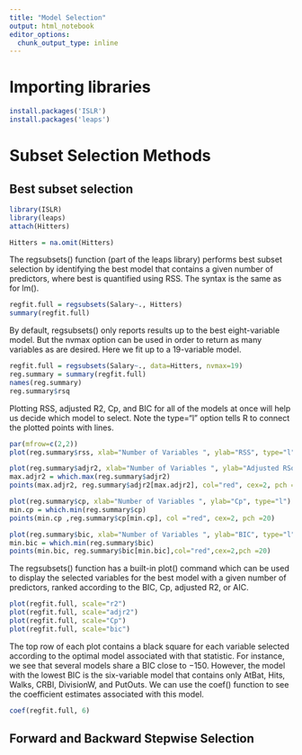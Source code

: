 ```yaml
---
title: "Model Selection"
output: html_notebook
editor_options: 
  chunk_output_type: inline
---
```

# Importing libraries
```r
install.packages('ISLR')
install.packages('leaps')
```

# Subset Selection Methods
## Best subset selection
```r
library(ISLR)
library(leaps)
attach(Hitters)

Hitters = na.omit(Hitters)
```

The regsubsets() function (part of the leaps library) performs best subset selection by identifying the best model that contains a given number of predictors, where best is quantified using RSS. The syntax is the same as for lm().

```r
regfit.full = regsubsets(Salary~., Hitters)
summary(regfit.full)
```

By default, regsubsets() only reports results up to the best eight-variable model. But the nvmax option can be used in order to return as many variables as are desired. Here we fit up to a 19-variable model.

```r
regfit.full = regsubsets(Salary~., data=Hitters, nvmax=19)
reg.summary = summary(regfit.full)
names(reg.summary)
reg.summary$rsq
```
Plotting RSS, adjusted R2, Cp, and BIC for all of the models at once will help us decide which model to select. Note the type="l" option tells R to connect the plotted points with lines.

```r
par(mfrow=c(2,2))
plot(reg.summary$rss, xlab="Number of Variables ", ylab="RSS", type="l")

plot(reg.summary$adjr2, xlab="Number of Variables ", ylab="Adjusted RSq", type="l")
max.adjr2 = which.max(reg.summary$adjr2)
points(max.adjr2, reg.summary$adjr2[max.adjr2], col="red", cex=2, pch =20)

plot(reg.summary$cp, xlab="Number of Variables ", ylab="Cp", type="l")
min.cp = which.min(reg.summary$cp)
points(min.cp ,reg.summary$cp[min.cp], col ="red", cex=2, pch =20)

plot(reg.summary$bic, xlab="Number of Variables ", ylab="BIC", type="l")
min.bic = which.min(reg.summary$bic)
points(min.bic, reg.summary$bic[min.bic],col="red",cex=2,pch =20)
```
The regsubsets() function has a built-in plot() command which can be used to display the selected variables for the best model with a given number of predictors, ranked according to the BIC, Cp, adjusted R2, or AIC.

```r
plot(regfit.full, scale="r2")
plot(regfit.full, scale="adjr2")
plot(regfit.full, scale="Cp")
plot(regfit.full, scale="bic")
```

The top row of each plot contains a black square for each variable selected according to the optimal model associated with that statistic. For instance, we see that several models share a BIC close to −150. However, the model with the lowest BIC is the six-variable model that contains only AtBat, Hits, Walks, CRBI, DivisionW, and PutOuts. We can use the coef() function to see the coefficient estimates associated with this model.

```r
coef(regfit.full, 6)
```

## Forward and Backward Stepwise Selection